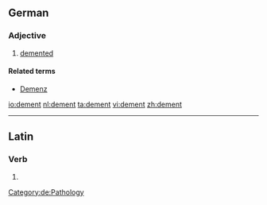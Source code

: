 ==German==

===Adjective===
{{de-adj|comparative=dementer|superlative=dementesten}}

# [[demented]]

====Related terms====
*[[Demenz]]

[[Category:de:Pathology]]

[[io:dement]]
[[nl:dement]]
[[ta:dement]]
[[vi:dement]]
[[zh:dement]]

----
==Latin==

===Verb===
{{la-verb-form|dēment}}

# {{conjugation of|demo|dēmō|3|p|fut|act|ind|lang=la}}
{{count page|[[Wiktionary:Page count]]}}
{{rfc-auto}}